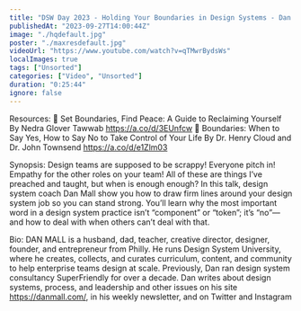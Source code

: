 ```yaml
---
title: "DSW Day 2023 - Holding Your Boundaries in Design Systems - Dan Mall"
publishedAt: "2023-09-27T14:00:44Z"
image: "./hqdefault.jpg"
poster: "./maxresdefault.jpg"
videoUrl: "https://www.youtube.com/watch?v=qTMwrBydsWs"
localImages: true
tags: ["Unsorted"]
categories: ["Video", "Unsorted"]
duration: "0:25:44"
ignore: false
---
```


Resources:
📖 Set Boundaries, Find Peace: A Guide to Reclaiming Yourself By Nedra Glover Tawwab https://a.co/d/3EUnfcw
📖 Boundaries: When to Say Yes, How to Say No to Take Control of Your Life By Dr. Henry Cloud and Dr. John Townsend https://a.co/d/e1Zlm03

Synopsis:
Design teams are supposed to be scrappy! Everyone pitch in! Empathy for the other roles on your team! All of these are things I’ve preached and taught, but when is enough enough? In this talk, design system coach Dan Mall show you how to draw firm lines around your design system job so you can stand strong. You’ll learn why the most important word in a design system practice isn’t “component” or “token”; it’s “no”—and how to deal with when others can’t deal with that.

Bio:
DAN MALL is a husband, dad, teacher, creative director, designer, founder, and entrepreneur from Philly. He runs Design System University, where he creates, collects, and curates curriculum, content, and community to help enterprise teams design at scale. Previously, Dan ran design system consultancy SuperFriendly for over a decade. Dan writes about design systems, process, and leadership and other issues on his site https://danmall.com/, in his weekly newsletter, and on Twitter and Instagram
